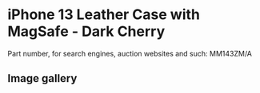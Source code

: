 
# iPhone 13 Leather Case with MagSafe - Dark Cherry

Part number, for search engines, auction websites and such: MM143ZM/A

## Image gallery

<div style={{ width: "768px" }}>
  <GalleryComponent
    images={[
      {
        original: "/everysource/MM143.png",
        thumbnail: "/everypreview/MM143.png",
      },
      {
        original: "/everysource/MM143_AV1.png",
        thumbnail: "/everypreview/MM143_AV1.png",
      },
      {
        original: "/everysource/MM143_AV2.png",
        thumbnail: "/everypreview/MM143_AV2.png",
      },
      {
        original: "/everysource/MM143_AV3.png",
        thumbnail: "/everypreview/MM143_AV3.png",
      },
      {
        original: "/everysource/MM143_AV4.png",
        thumbnail: "/everypreview/MM143_AV4.png",
      },
      {
        original: "/everysource/MM143_AV5.png",
        thumbnail: "/everypreview/MM143_AV5.png",
      },
      {
        original: "/everysource/MM143_AV6.png",
        thumbnail: "/everypreview/MM143_AV6.png",
      },
      {
        original: "/everysource/MM143_AV7.png",
        thumbnail: "/everypreview/MM143_AV7.png",
      }
    ]}
  />
</div>